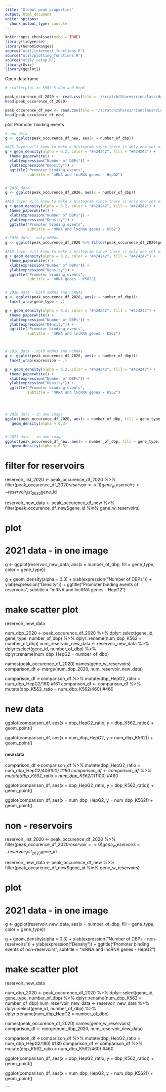 ```yaml
---
title: "Global peak properties"
output: html_document
editor_options: 
  chunk_output_type: console
---
```


```r
knitr::opts_chunk$set(echo = TRUE)
library(tidyverse)
library(GenomicRanges)
source("util/intersect_functions.R")
source("util/plotting_functions.R")
source("util/_setup.R")
library(Gviz)
library(ggplot2)

```

Open dataframe

```r

# scatterplot x: K562 % dbp and HepG

peak_occurence_df_2020 <- read.csv(file = '/scratch/Shares/rinnclass/data/2020_peak_occurence_df.csv')
head(peak_occurence_df_2020)

peak_occurence_df_new <- read.csv(file = '/scratch/Shares/rinnclass/Victor/CLASS_2021/analysis/01_global_peak_properties/results/peak_occurence_dataframe.csv')
head(peak_occurence_df_new)


```

plot Promoter binding events 


```r
# new data
g <- ggplot(peak_occurence_df_new, aes(x = number_of_dbp))

#AES layer will know to make a histogram since there is only one set of values for x.
g + geom_density(alpha = 0.2, color = "#424242", fill = "#424242") +
  theme_paperwhite() +
  xlab(expression("Number of DBPs")) +
  ylab(expression("Density")) +
  ggtitle("Promoter binding events",
          subtitle = "mRNA and lncRNA genes - HepG2") 


# 2020 data
g <- ggplot(peak_occurence_df_2020, aes(x = number_of_dbp))

#AES layer will know to make a histogram since there is only one set of values for x.
g + geom_density(alpha = 0.2, color = "#424242", fill = "#424242") +
  theme_paperwhite() +
  xlab(expression("Number of DBPs")) +
  ylab(expression("Density")) +
  ggtitle("Promoter binding events",
          subtitle = "mRNA and lncRNA genes - K562") 

# 2020 data - only mRNAs
g <- ggplot(peak_occurence_df_2020 %>% filter(peak_occurence_df_2020$gene_type == protein_coding), aes(x = number_of_dbp))

#AES layer will know to make a histogram since there is only one set of values for x.
g + geom_density(alpha = 0.2, color = "#424242", fill = "#424242") +
  theme_paperwhite() +
  xlab(expression("Number of DBPs")) +
  ylab(expression("Density")) +
  ggtitle("Promoter binding events",
          subtitle = "mRNA genes - K562") 


# 2020 data - both mRNAs and ncRNAs 
g <- ggplot(peak_occurence_df_2020, aes(x = number_of_dbp))+
  facet_wrap(gene_type ~ .)

g + geom_density(alpha = 0.2, color = "#424242", fill = "#424242") +
  theme_paperwhite() +
  xlab(expression("Number of DBPs")) +
  ylab(expression("Density")) +
  ggtitle("Promoter binding events",
          subtitle = "mRNA and lncRNA genes - K562") 



# 2020 data - both mRNAs and ncRNAs 
g <- ggplot(peak_occurence_df_2020, aes(x = number_of_dbp))+
  facet_wrap(expression ~ .)

g + geom_density(alpha = 0.2, color = "#424242", fill = "#424242") +
  theme_paperwhite() +
  xlab(expression("Number of DBPs")) +
  ylab(expression("Density")) +
  ggtitle("Promoter binding events",
          subtitle = "mRNA and lncRNA genes - K562") 




# 2020 data - in one image
ggplot(peak_occurence_df_2020, aes(x = number_of_dbp, fill = gene_type, color = gene_type)) +
   geom_density(alpha = 0.3)


# 2021 data - in one image
ggplot(peak_occurence_df_new, aes(x = number_of_dbp, fill = gene_type, color = gene_type)) +
   geom_density(alpha = 0.3)

```



# filter for reservoirs

reservoir_list_2020 <- peak_occurence_df_2020 %>% filter(peak_occurence_df_2020$reservoir == 1)
gene_w_reservoirs <-reservoir_list_2020$gene_id

reservoir_new_data <- peak_occurence_df_new %>% filter(peak_occurence_df_new$gene_id %in% gene_w_reservoirs)

# plot 
# 2021 data - in one image

g <- ggplot(reservoir_new_data, aes(x = number_of_dbp, fill = gene_type, color = gene_type))

g + geom_density(alpha = 0.3) +
  xlab(expression("Number of DBPs")) +
  ylab(expression("Density")) +
  ggtitle("Promoter binding events of reservoirs",
          subtitle = "mRNA and lncRNA genes - HepG2") 


# make scatter plot 
reservoir_new_data

num_dbp_2020 <- peak_occurence_df_2020 %>%
  dplyr::select(gene_id, gene_type, number_of_dbp) %>%
  dplyr::rename(num_dbp_K562 = number_of_dbp)
num_reservoir_new_data <- reservoir_new_data %>%
  dplyr::select(gene_id, number_of_dbp) %>%
  dplyr::rename(num_dbp_HepG2 = number_of_dbp)


names(peak_occurence_df_2020)
names(gene_w_reservoirs)
comparison_df <- merge(num_dbp_2020, num_reservoir_new_data)


comparison_df <-comparison_df %>% mutate(dbp_HepG2_ratio = num_dbp_HepG2/161) #161
comparison_df <- comparison_df %>% mutate(dbp_K562_ratio = num_dbp_K562/460) #460



# new data

ggplot(comparison_df, aes(x = dbp_HepG2_ratio,
                         y = dbp_K562_ratio)) +
  geom_point()

ggplot(comparison_df, aes(x = num_dbp_HepG2,
                         y = num_dbp_K562)) +
  geom_point()



#### new data
comparison_df <-comparison_df %>% mutate(dbp_HepG2_ratio = num_dbp_HepG2/406*100) #180
comparison_df <- comparison_df %>% mutate(dbp_K562_ratio = num_dbp_K562/111*100) #460


ggplot(comparison_df, aes(x = dbp_HepG2_ratio,
                         y = dbp_K562_ratio)) +
  geom_point()

ggplot(comparison_df, aes(x = num_dbp_HepG2,
                         y = num_dbp_K562)) +
  geom_point()




# non - reservoirs
reservoir_list_2020 <- peak_occurence_df_2020 %>% filter(peak_occurence_df_2020$reservoir == 0)
gene_w_reservoirs <-reservoir_list_2020$gene_id

reservoir_new_data <- peak_occurence_df_new %>% filter(peak_occurence_df_new$gene_id %in% gene_w_reservoirs)

# plot 
# 2021 data - in one image

g <- ggplot(reservoir_new_data, aes(x = number_of_dbp, fill = gene_type, color = gene_type))

g + geom_density(alpha = 0.3) +
  xlab(expression("Number of DBPs - non-reservoirs")) +
  ylab(expression("Density")) +
  ggtitle("Promoter binding events of non-reservoirs",
          subtitle = "mRNA and lncRNA genes - HepG2") 


# make scatter plot 
reservoir_new_data

num_dbp_2020 <- peak_occurence_df_2020 %>%
  dplyr::select(gene_id, gene_type, number_of_dbp) %>%
  dplyr::rename(num_dbp_K562 = number_of_dbp)
num_reservoir_new_data <- reservoir_new_data %>%
  dplyr::select(gene_id, number_of_dbp) %>%
  dplyr::rename(num_dbp_HepG2 = number_of_dbp)


names(peak_occurence_df_2020)
names(gene_w_reservoirs)
comparison_df <- merge(num_dbp_2020, num_reservoir_new_data)


comparison_df <-comparison_df %>% mutate(dbp_HepG2_ratio = num_dbp_HepG2/180) #180
comparison_df <- comparison_df %>% mutate(dbp_K562_ratio = num_dbp_K562/460) #460




ggplot(comparison_df, aes(x = dbp_HepG2_ratio,
                         y = dbp_K562_ratio)) +
  geom_point()

ggplot(comparison_df, aes(x = num_dbp_HepG2,
                         y = num_dbp_K562)) +
  geom_point()

```
